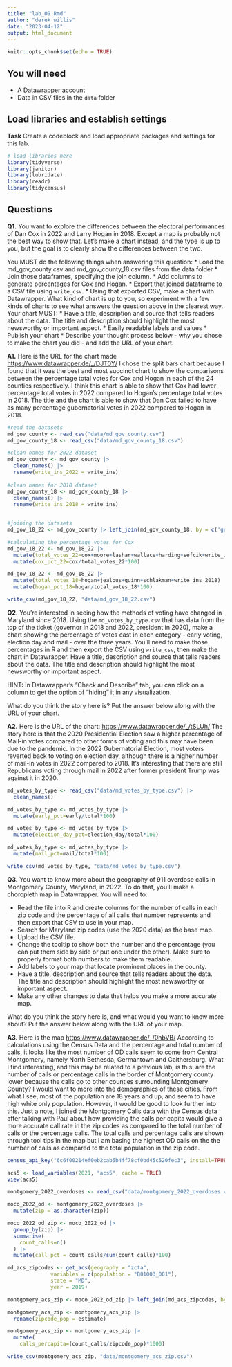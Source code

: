 ```yaml
---
title: "lab_09.Rmd"
author: "derek willis"
date: "2023-04-12"
output: html_document
---
```


```r
knitr::opts_chunk$set(echo = TRUE)
```

## You will need

-   A Datawrapper account
-   Data in CSV files in the `data` folder

## Load libraries and establish settings

**Task** Create a codeblock and load appropriate packages and settings for this lab.

```r
# load libraries here
library(tidyverse)
library(janitor)
library(lubridate)
library(readr)
library(tidycensus)
```

## Questions

**Q1.** You want to explore the differences between the electoral performances of Dan Cox in 2022 and Larry Hogan in 2018. Except a map is probably not the best way to show that. Let's make a chart instead, and the type is up to you, but the goal is to clearly show the differences between the two.

You MUST do the following things when answering this question: \* Load the md_gov_county.csv and md_gov_county_18.csv files from the data folder \* Join those dataframes, specifying the join column. \* Add columns to generate percentages for Cox and Hogan. \* Export that joined dataframe to a CSV file using `write_csv`. \* Using that exported CSV, make a chart with Datawrapper. What kind of chart is up to you, so experiment with a few kinds of charts to see what answers the question above in the clearest way. Your chart MUST: \* Have a title, description and source that tells readers about the data. The title and description should highlight the most newsworthy or important aspect. \* Easily readable labels and values \* Publish your chart \* Describe your thought process below - why you chose to make the chart you did - and add the URL of your chart.

**A1.** Here is the URL for the chart made <https://www.datawrapper.de/_/DJT0Y/>
I chose the split bars chart because I found that it was the best and most succinct chart to show the comparisons between the percentage total votes for Cox and Hogan in each of the 24 counties respectively. I think this chart is able to show that Cox had lower percentage total votes in 2022 compared to Hogan's percentage total votes in 2018. The title and the chart is able to show that Dan Cox failed to have as many percentage gubernatorial votes in 2022 compared to Hogan in 2018.

```r
#read the datasets
md_gov_county <- read_csv("data/md_gov_county.csv")
md_gov_county_18 <- read_csv("data/md_gov_county_18.csv")

#clean names for 2022 dataset
md_gov_county <- md_gov_county |> 
  clean_names() |> 
  rename(write_ins_2022 = write_ins)
  
#clean names for 2018 dataset
md_gov_county_18 <- md_gov_county_18 |> 
  clean_names() |> 
  rename(write_ins_2018 = write_ins)
  
```
```r
#joining the datasets
md_gov_18_22 <- md_gov_county |> left_join(md_gov_county_18, by = c('geoid'='geoid', 'county'='county')) 

#calculating the percentage votes for Cox
md_gov_18_22 <- md_gov_18_22 |> 
  mutate(total_votes_22=cox+moore+lashar+wallace+harding+sefcik+write_ins_2022) |> 
  mutate(cox_pct_22=cox/total_votes_22*100)

md_gov_18_22 <- md_gov_18_22 |> 
  mutate(total_votes_18=hogan+jealous+quinn+schlakman+write_ins_2018) |> 
  mutate(hogan_pct_18=hogan/total_votes_18*100)

write_csv(md_gov_18_22, "data/md_gov_18_22.csv")
```
**Q2.** You're interested in seeing how the methods of voting have changed in Maryland since 2018. Using the `md_votes_by_type.csv` that has data from the top of the ticket (governor in 2018 and 2022, president in 2020), make a chart showing the percentage of votes cast in each category - early voting, election day and mail - over the three years. You'll need to make those percentages in R and then export the CSV using `write_csv`, then make the chart in Datawrapper. Have a title, description and source that tells readers about the data. The title and description should highlight the most newsworthy or important aspect.

HINT: In Datawrapper's "Check and Describe" tab, you can click on a column to get the option of "hiding" it in any visualization.

What do you think the story here is? Put the answer below along with the URL of your chart.

**A2.** Here is the URL of the chart: <https://www.datawrapper.de/_/tSLUh/>
The story here is that the 2020 Presidential Election saw a higher percentage of Mail-in votes compared to other forms of voting and this may have been due to the pandemic. In the 2022 Gubernatorial Election, most voters reverted back to voting on election day, although there is a higher number of mail-in votes in 2022 compared to 2018. It's interesting that there are still Republicans voting through mail in 2022 after former president Trump was against it in 2020.

```r
md_votes_by_type <- read_csv("data/md_votes_by_type.csv") |> 
  clean_names()

md_votes_by_type <- md_votes_by_type |> 
  mutate(early_pct=early/total*100)

md_votes_by_type <- md_votes_by_type |> 
  mutate(election_day_pct=election_day/total*100)

md_votes_by_type <- md_votes_by_type |> 
  mutate(mail_pct=mail/total*100)

write_csv(md_votes_by_type, "data/md_votes_by_type.csv")
```

**Q3.** You want to know more about the geography of 911 overdose calls in Montgomery County, Maryland, in 2022. To do that, you'll make a choropleth map in Datawrapper. You will need to:

-   Read the file into R and create columns for the number of calls in each zip code and the percentage of all calls that number represents and then export that CSV to use in your map.
-   Search for Maryland zip codes (use the 2020 data) as the base map.
-   Upload the CSV file.
-   Change the tooltip to show both the number and the percentage (you can put them side by side or put one under the other). Make sure to properly format both numbers to make them readable.
-   Add labels to your map that locate prominent places in the county.
-   Have a title, description and source that tells readers about the data. The title and description should highlight the most newsworthy or important aspect.
-   Make any other changes to data that helps you make a more accurate map.

What do you think the story here is, and what would you want to know more about? Put the answer below along with the URL of your map.

**A3.** Here is the map <https://www.datawrapper.de/_/0hbVB/>
According to calculations using the Census Data and the percentage and total number of calls, it looks like the most number of OD calls seem to come from Central Montgomery, namely North Bethesda, Germantown and Gaithersburg. What I find interesting, and this may be related to a previous lab, is this: are the number of calls or percentage calls in the border of Montgomery county lower because the calls go to other counties surrounding Montgomery County? I would want to more into the demographics of these cities. From what I see, most of the population are 18 years and up, and seem to have high white only population. However, it would be good to look further into this. Just a note, I joined the Montgomery Calls data with the Census data after talking with Paul about how providing the calls per capita would give a more accurate call rate in the zip codes as compared to the total number of calls or the percentage calls. The total calls and percentage calls are shown through tool tips in the map but I am basing the highest OD calls on the the number of calls as compared to the total population in the zip code.
```r
census_api_key("6c6f00214ef0eb2cab5b4ff78cf0bd45c520fec3", install=TRUE, overwrite=TRUE)
```

```r
acs5 <- load_variables(2021, "acs5", cache = TRUE) 
view(acs5)
```

```r
montgomery_2022_overdoses <- read_csv("data/montgomery_2022_overdoses.csv")

moco_2022_od <- montgomery_2022_overdoses |> 
  mutate(zip = as.character(zip))

moco_2022_od_zip <- moco_2022_od |> 
  group_by(zip) |> 
  summarise(
    count_calls=n()
  ) |> 
  mutate(call_pct = count_calls/sum(count_calls)*100)

md_acs_zipcodes <- get_acs(geography = "zcta",
              variables = c(population = "B01003_001"),
              state = "MD",
              year = 2019) 

montgomery_acs_zip <- moco_2022_od_zip |> left_join(md_acs_zipcodes, by = c('zip'='GEOID')) 

montgomery_acs_zip <- montgomery_acs_zip |> 
  rename(zipcode_pop = estimate)

montgomery_acs_zip <- montgomery_acs_zip |> 
  mutate(
    calls_percapita=(count_calls/zipcode_pop)*1000)

write_csv(montgomery_acs_zip, "data/montgomery_acs_zip.csv")
```
